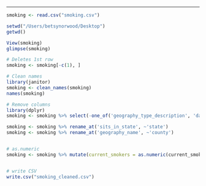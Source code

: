 ---

```r


smoking <- read.csv("smoking.csv")

setwd("/Users/betsynorwood/Desktop")
getwd()

View(smoking)
glimpse(smoking)

# Deletes 1st row 
smoking <- smoking[-c(1), ]

# Clean names 
library(janitor)
smoking <- clean_names(smoking)
names(smoking)

# Remove columns
library(dplyr)
smoking <- smoking %>% select(-one_of('geography_type_description', 'data_time_period', 'geographic_vintage', 'data_source', 'selected_location', 'formatted_geo_id'))

smoking <- smoking %>% rename_at('sits_in_state', ~'state') 
smoking <- smoking %>% rename_at('geography_name', ~'county')


# as.numeric 
smoking <- smoking %>% mutate(current_smokers = as.numeric(current_smokers))


# write CSV 
write.csv("smoking_cleaned.csv")

```

